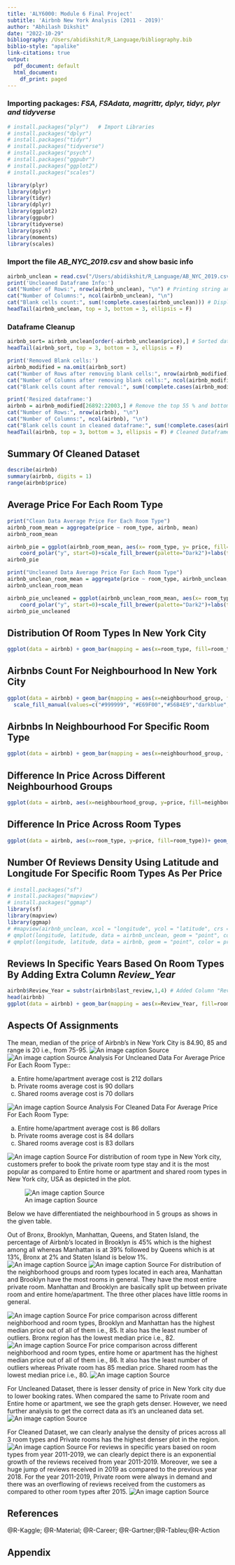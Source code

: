 ```yaml
---
title: 'ALY6000: Module 6 Final Project'
subtitle: 'Airbnb New York Analysis (2011 - 2019)'
author: "Abhilash Dikshit"
date: "2022-10-29"
bibliography: /Users/abidikshit/R_Language/bibliography.bib
biblio-style: "apalike"
link-citations: true
output:
  pdf_document: default
  html_document:
    df_print: paged
---
```

### Importing packages: *FSA, FSAdata, magrittr, dplyr, tidyr, plyr and tidyverse*
```r
# install.packages("plyr")   # Import Libraries
# install.packages("dplyr")
# install.packages("tidyr")
# install.packages("tidyverse")
# install.packages("psych")
# install.packages("ggpubr")
# install.packages("ggplot2")
# install.packages("scales")

library(plyr) 
library(dplyr)
library(tidyr)
library(dplyr)
library(ggplot2)
library(ggpubr)
library(tidyverse)
library(psych)
library(moments)
library(scales)
```

### Import the file *AB_NYC_2019.csv* and show basic info
```r
airbnb_unclean = read.csv("/Users/abidikshit/R_Language/AB_NYC_2019.csv")
print('Uncleaned Dataframe Info:')
cat("Number of Rows:", nrow(airbnb_unclean), "\n") # Printing string and variable row count on the same line
cat("Number of Columns:", ncol(airbnb_unclean), "\n") 
cat("Blank cells count:", sum(!complete.cases(airbnb_unclean))) # Displaying Blank Cells Count from the original data frame
headTail(airbnb_unclean, top = 3, bottom = 3, ellipsis = F)
```

### Dataframe Cleanup
```r
airbnb_sort= airbnb_unclean[order(-airbnb_unclean$price),] # Sorted dataframe with descending price
headTail(airbnb_sort, top = 3, bottom = 3, ellipsis = F)
```

```r
print('Removed Blank cells:')
airbnb_modified = na.omit(airbnb_sort)
cat("Number of Rows after removing blank cells:", nrow(airbnb_modified), "\n")
cat("Number of Columns after removing blank cells:", ncol(airbnb_modified), "\n")
cat("Blank cells count after removal:", sum(!complete.cases(airbnb_modified)), "\n") # Displaying blank cells count after removal
```

```r
print('Resized dataframe:')
airbnb = airbnb_modified[26892:22003,] # Remove the top 55 % and bottom 45%
cat("Number of Rows:", nrow(airbnb), "\n")
cat("Number of Columns:", ncol(airbnb), "\n")
cat("Blank cells count in cleaned dataframe:", sum(!complete.cases(airbnb)), "\n") # Displaying blank cells count after removal
headTail(airbnb, top = 3, bottom = 3, ellipsis = F) # Cleaned Dataframe
```

## Summary Of Cleaned Dataset
```r
describe(airbnb)
summary(airbnb, digits = 1)
range(airbnb$price)
```

## Average Price For Each Room Type
```r
print("Clean Data Average Price For Each Room Type")
airbnb_room_mean = aggregate(price ~ room_type, airbnb, mean)
airbnb_room_mean

airbnb_pie = ggplot(airbnb_room_mean, aes(x= room_type, y= price, fill=room_type)) + geom_bar(stat="identity", width=1) +
    coord_polar("y", start=0)+scale_fill_brewer(palette="Dark2")+labs(title = "Average Price For Each Room Type", subtitle = "Cleaned Data", fill = "") + geom_text(aes(label = round(price, digits = 1)))
airbnb_pie

print("Uncleaned Data Average Price For Each Room Type")
airbnb_unclean_room_mean = aggregate(price ~ room_type, airbnb_unclean, mean)
airbnb_unclean_room_mean

airbnb_pie_uncleaned = ggplot(airbnb_unclean_room_mean, aes(x= room_type, y= price, fill=room_type)) + geom_bar(stat="identity", width=1) +
    coord_polar("y", start=0)+scale_fill_brewer(palette="Dark2")+labs(title = "Average Price For Each Room Type", subtitle = "Uncleaned Data", fill = "") + geom_text(aes(label = round(price, digits = 1)))
airbnb_pie_uncleaned
```

## Distribution Of Room Types In New York City
```r
ggplot(data = airbnb) + geom_bar(mapping = aes(x=room_type, fill=room_type), position="dodge") + scale_fill_manual(values=c("darkblue", "#E69F00","#56B4E9")) + labs(title="Distribution Of Room Types In New York City", x ="Room Type", y = "Count")
```

## Airbnbs Count For Neighbourhood In New York City
```r
ggplot(data = airbnb) + geom_bar(mapping = aes(x=neighbourhood_group, fill=neighbourhood_group), position="dodge") +
  scale_fill_manual(values=c("#999999", "#E69F00","#56B4E9","darkblue","darkgreen")) + labs(title="Airbnbs Count For Neighbourhood In New York City", x ="Neighbourhood group", y = "Count")
```

## Airbnbs In Neighbourhood For Specific Room Type
```r
ggplot(data = airbnb) + geom_bar(mapping = aes(x=neighbourhood_group, fill=room_type), position="dodge") + labs(title="Airbnbs In Neighbourhood For Specific Room Type", x ="Neighbourhood Group", y = "Count")
```

## Difference In Price Across Different Neighbourhood Groups
```r
ggplot(data = airbnb, aes(x=neighbourhood_group, y=price, fill=neighbourhood_group))+ geom_boxplot() + scale_fill_manual(values=c("#999999", "#E69F00","#56B4E9","darkblue","darkgreen")) + labs(title="Cleaned Data: Difference In Price Across Different Neighbourhood Groups", x ="Neighbourhood Group", y = "Price")
```

## Difference In Price Across Room Types
```r
ggplot(data = airbnb, aes(x=room_type, y=price, fill=room_type))+ geom_boxplot() + scale_fill_manual(values=c("#999999","#E69F00","#56B4E9")) + labs(title="Cleaned Data: Difference In Price Across Room Types", x ="Room Type", y = "Price")
```

## Number Of Reviews Density Using Latitude and Longitude For Specific Room Types As Per Price
```r
# install.packages("sf")
# install.packages("mapview")
# install.packages("ggmap")
library(sf)
library(mapview)
library(ggmap)
# #mapview(airbnb_unclean, xcol = "longitude", ycol = "latitude", crs = 4326, grid = FALSE) # coordinate reference system (crs)
# qmplot(longitude, latitude, data = airbnb_unclean, geom = "point", color = price, main = "Uncleaned Data: Density of Latitude and Longitude") + facet_wrap(~ room_type)
# qmplot(longitude, latitude, data = airbnb, geom = "point", color = price, main = "Cleaned Data: Density of Latitude and Longitude") + facet_wrap(~ room_type)
```

## Reviews In Specific Years Based On Room Types By Adding Extra Column *Review_Year*
```r
airbnb$Review_Year = substr(airbnb$last_review,1,4) # Added Column "Review Year"
head(airbnb)
ggplot(data = airbnb) + geom_bar(mapping = aes(x=Review_Year, fill=room_type), position="dodge") + labs(title="Cleaned Data: Reviews In Specific Years Based On Room Types", x ="Review Year", y = "Count")
```

## Aspects Of Assignments

The mean, median of the price of Airbnb's in New York City is 84.90, 85 and range is 20 i.e., from 75-95.
![An image caption Source](/Users/abidikshit/Desktop/1.png) 
![An image caption Source](/Users/abidikshit/Desktop/2.png) 
Analysis For Uncleaned Data For Average Price For Each Room Type::

a) Entire home/apartment average cost is 212 dollars
b) Private rooms average cost is 90 dollars
c) Shared rooms average cost is 70 dollars

![An image caption Source](/Users/abidikshit/Desktop/3.png) 
Analysis For Cleaned Data For Average Price For Each Room Type:

a) Entire home/apartment average cost is 86 dollars
b) Private rooms average cost is 84 dollars
c) Shared rooms average cost is 83 dollars

![An image caption Source](/Users/abidikshit/Desktop/4.png) 
For distribution of room type in New York city, customers prefer to book the private room type stay and it is the most popular as compared to Entire home or apartment and shared room types in New York city, USA as depicted in the plot.

![An image caption Source](/Users/abidikshit/Desktop/5.png) 

Below we have differentiated the neighbourhood in 5 groups as shows in the given table.

Out of Bronx, Brooklyn, Manhattan, Queens, and Staten Island, the percentage of Airbnb's located in Brooklyn is 45% which is the highest among all whereas Manhattan is at 39% followed by Queens which is at 13%, Bronx at 2% and Staten Island is below 1%.
![An image caption Source](/Users/abidikshit/Desktop/13.png)
![An image caption Source](/Users/abidikshit/Desktop/6.png) 
For distribution of the neighborhood groups and room types located in each area, Manhattan and Brooklyn have the most rooms in general. They have the most entire private room. Manhattan and Brooklyn are basically split up between private room and entire home/apartment. The three other places have little rooms in general.

![An image caption Source](/Users/abidikshit/Desktop/7.png) 
For price comparison across different neighborhood and room types, Brooklyn and Manhattan has the highest median price out of all of them i.e., 85. It also has the least number of outliers. 
Bronx region has the lowest median price i.e., 82.
![An image caption Source](/Users/abidikshit/Desktop/8.png) 
For price comparison across different neighborhood and room types, entire home or apartment has the highest median price out of all of them i.e., 86. It also has the least number of outliers whereas Private room has 85 median price. Shared room has the lowest median price i.e., 80.
![An image caption Source](/Users/abidikshit/Desktop/9.png) 

For Uncleaned Dataset, there is lesser density of price in New York city due to lower booking rates. When compared the same to Private room and Entire home or apartment, we see the graph gets denser. However, we need further analysis to get the correct data as it’s an uncleaned data set.
![An image caption Source](/Users/abidikshit/Desktop/10.png) 

For Cleaned Dataset, we can clearly analyse the density of prices across all 3 room types and Private rooms has the highest denser plot in the region.
![An image caption Source](/Users/abidikshit/Desktop/11.png) 
For reviews in specific years based on room types from year 2011-2019, we can clearly depict there is an exponential growth of the reviews received from year 2011-2019. Moreover, we see a huge jump of reviews received in 2019 as compared to the previous year 2018.
For the year 2011-2019, Private room were always in demand and there was an overflowing of reviews received from the customers as compared to other room types after 2015.
![An image caption Source](/Users/abidikshit/Desktop/12.png)

## References
<div id="refs">@R-Kaggle; @R-Material; @R-Career; @R-Gartner;@R-Tableu;@R-Action</div>

## Appendix
```r
```

